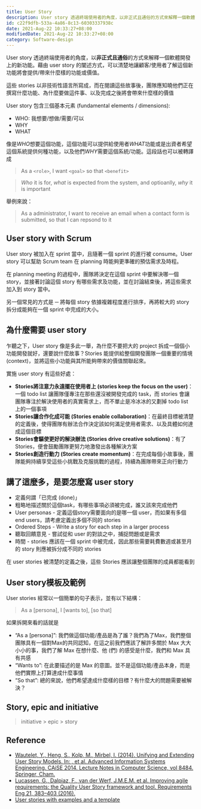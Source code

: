 ```yaml
---
title: User Story
description: User story 透過終端使用者的角度，以非正式且通俗的方式來解釋一個軟體開發上的新功能。藉由 user story 的闡述方式，可以清楚地讓顧客/使用者了解這個新功能將會提供/帶來什麼樣的功能或價值
id: c22f9dfb-533a-4a86-8c13-60303337938c
date: 2021-Aug-22 10:33:27+08:00
modifiedDate: 2021-Aug-22 10:33:27+08:00
category: Software-design
---
```


User story 透過終端使用者的角度，以**非正式且通俗**的方式來解釋一個軟體開發上的新功能。藉由 user story 的闡述方式，可以清楚地讓顧客/使用者了解這個新功能將會提供/帶來什麼樣的功能或價值。

這些 stories 以非技術性語言所寫成，而在閱讀這些故事後，團隊應知曉他們正在撰寫什麼功能、為什麼要做這件事、以及完成之後將會帶來什麼樣的價值

User story 包含三個基本元素 (fundamental elements / dimensions):

- WHO: 我想要/想做/需要/可以
- WHY
- WHAT

像是*WHO*想要這個功能，這個功能可以提供給使用者*WHAT*功能或是出資者希望這個系統提供何種功能，以及他們*WHY*需要這個系統/功能。這段話也可以被轉譯成

> As a `<role>`, I want `<goal>` so that `<benefit>`

> *Who* it is for, *what* is expected from the system, and optioanlly, *why* it is important

舉例來說：

> As a administrator, I want to receive an email when a contact form is submitted, so that I can repsond to it

## User story with Scrum

User story 被加入在 sprint 當中，且隨著一個 sprint 的進行被 consume。User story 可以幫助 Scrum team 在 planning 時能夠更準確的預估需求及時程。

在 planning meeting 的過程中，團隊將決定在這個 sprint 中要解決哪一個 story，並接著討論這個 story 有哪些需求及功能，並在討論結束後，將這些需求加入到 story 當中。

另一個常見的方式是 ─ 將每個 story 依據複雜程度進行排序，再將較大的 story 拆分成能夠在一個 sprint 中完成的大小。

## 為什麼需要 user story

乍聽之下，User story 像是多此一舉，為什麼不要把大的 project 拆成一個個小功能開發就好，還要說什麼故事？Stories 能提供給整個開發團隊一個重要的情境 (context)，並將這些小功能與其所能夠帶來的價值關聯起來。

實施 user story 有這些好處：

- **Stories將注意力永遠擺在使用者上 (stories keep the focus on the user)**：一個 todo list 讓團隊僅專注在那些還沒被開發完成的 task，而 stories 會讓團隊專注於解決使用者的真實需求上，而不單止是冷冰冰的又劃掉 todo list 上的一個事項
- **Stories讓合作化成可能 (Stories enable collaboration)**：在最終目標被清楚的定義後，使得團隊有辦法合作決定該如何滿足使用者需求、以及具體如何達成這個目標
- **Stories會驅使更好的解決辦法 (Stories drive creative solutions)**：有了 Stories，便會鼓勵團隊更努力地激發出各種解決方案
- **Stories創造行動力 (Stories create momentum)**：在完成每個小故事後，團隊能夠持續享受這些小挑戰及克服挑戰的過程，持續為團隊帶來正向行動力

## 講了這麼多，是要怎麼寫 user story

- 定義何謂「已完成 (done)」
- 粗略地描述關於這個task，有哪些事項必須被完成，誰又該來完成他們
- User personas - 定義這個story需要面向的是哪一個 user，而如果有多個 end users，請考慮定義出多個不同的 stories
- Ordered Steps - Write a story for each step in a larger process
- 聽取回饋意見 - 嘗試從和 user 的對談之中，捕捉問題或是需求
- 時間 - stories 應該在一個 sprint 中被完成，因此那些需要耗費數週或甚至月的 story 則應被拆分成不同的 stories

<Callout emoji="💡">
在 user stories 被清楚的定義之後，這些 Stories 應該讓整個團隊的成員都能看到
</Callout>

## User story模板及範例

User stories 經常以一個簡單的句子表示，並有以下結構：

> As a [persona], I [wants to], [so that]

如果拆開來看的話就是

- “As a [persona]”: 我們做這個功能/產品是為了誰？我們為了Max，我們整個團隊具有一個對Max的共同認知，在這之前我們應該了解許多關於 Max 大大小小的事，我們了解 Max 在想什麼、他 (們) 的感受是什麼，我們和 Max 具有共感
- “Wants to”: 在此要描述的是 Max 的意圖。並不是這個功能/產品本身，而是他們實際上打算達成什麼事情
- “So that”: 總的來說，他們希望達成什麼樣的目標？有什麼大的問題需要被解決？

## Story, epic and initiative

> initiative > epic > story

## Reference

- [Wautelet, Y., Heng, S., Kolp, M., Mirbel, I. (2014). Unifying and Extending User Story Models. In: , et al. Advanced Information Systems Engineering. CAiSE 2014. Lecture Notes in Computer Science, vol 8484. Springer, Cham.](https://doi.org/10.1007/978-3-319-07881-6_15)
- [Lucassen, G., Dalpiaz, F., van der Werf, J.M.E.M. et al. Improving agile requirements: the Quality User Story framework and tool. Requirements Eng 21, 383–403 (2016).](https://doi.org/10.1007/s00766-016-0250-x)
- [User stories with examples and a template](https://www.atlassian.com/agile/project-management/user-stories)
